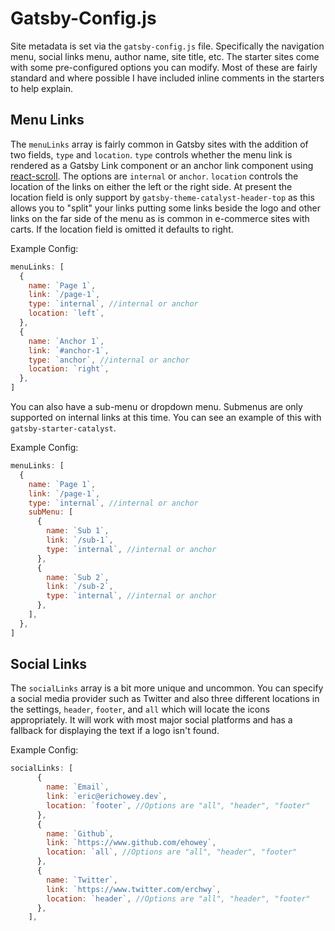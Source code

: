 <SEO
  title="Gatsby Config"
  description="Gatsby Config is where the site metadata is managed and configured, including menu links and social links. Gatsby Theme Catalyst is an opinionated set of integrated themes and starters to accelerate your next Gatsby project."
/>

# Gatsby-Config.js

Site metadata is set via the `gatsby-config.js` file. Specifically the navigation menu, social links menu, author name, site title, etc. The starter sites come with some pre-configured options you can modify. Most of these are fairly standard and where possible I have included inline comments in the starters to help explain.

## Menu Links

The `menuLinks` array is fairly common in Gatsby sites with the addition of two fields, `type` and `location`. `type` controls whether the menu link is rendered as a Gatsby Link component or an anchor link component using [react-scroll](https://github.com/fisshy/react-scroll). The options are `internal` or `anchor`. `location` controls the location of the links on either the left or the right side. At present the location field is only support by `gatsby-theme-catalyst-header-top` as this allows you to "split" your links putting some links beside the logo and other links on the far side of the menu as is common in e-commerce sites with carts. If the location field is omitted it defaults to right.

Example Config:

```js
menuLinks: [
  {
    name: `Page 1`,
    link: `/page-1`,
    type: `internal`, //internal or anchor
    location: `left`,
  },
  {
    name: `Anchor 1`,
    link: `#anchor-1`,
    type: `anchor`, //internal or anchor
    location: `right`,
  },
]
```

You can also have a sub-menu or dropdown menu. Submenus are only supported on internal links at this time. You can see an example of this with `gatsby-starter-catalyst`.

Example Config:

```js
menuLinks: [
  {
    name: `Page 1`,
    link: `/page-1`,
    type: `internal`, //internal or anchor
    subMenu: [
      {
        name: `Sub 1`,
        link: `/sub-1`,
        type: `internal`, //internal or anchor
      },
      {
        name: `Sub 2`,
        link: `/sub-2`,
        type: `internal`, //internal or anchor
      },
    ],
  },
]
```

## Social Links

The `socialLinks` array is a bit more unique and uncommon. You can specify a social media provider such as Twitter and also three different locations in the settings, `header`, `footer`, and `all` which will locate the icons appropriately. It will work with most major social platforms and has a fallback for displaying the text if a logo isn't found.

Example Config:

```js
socialLinks: [
      {
        name: `Email`,
        link: `eric@erichowey.dev`,
        location: `footer`, //Options are "all", "header", "footer"
      },
      {
        name: `Github`,
        link: `https://www.github.com/ehowey`,
        location: `all`, //Options are "all", "header", "footer"
      },
      {
        name: `Twitter`,
        link: `https://www.twitter.com/erchwy`,
        location: `header`, //Options are "all", "header", "footer"
      },
    ],
```
